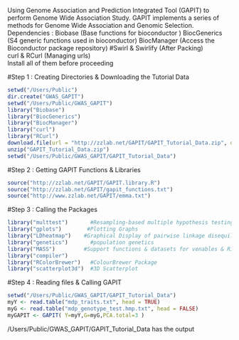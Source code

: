 Using Genome Association and Prediction Integrated Tool (GAPIT) to perform Genome Wide Association Study. 
GAPIT implements a series of methods for Genome Wide Association and Genomic Selection.
Dependencies :
Biobase                 (Base functions for bioconductor )
BiocGenerics            (S4 generic functions used in bioconductor)
BiocManager             (Access the Bioconductor package repository)
#Swirl & Swirlify       (After Packing)        
curl & RCurl            (Managing urls)  
Install all of them before proceeding

#Step 1 : Creating Directories & Downloading the Tutorial Data
```r
setwd("/Users/Public")
dir.create("GWAS_GAPIT")
setwd("/Users/Public/GWAS_GAPIT")
library("Biobase")
library("BiocGenerics")
library("BiocManager")
library("curl")
library("RCurl")
download.file(url = "http://zzlab.net/GAPIT/GAPIT_Tutorial_Data.zip", destfile="GAPIT_Tutorial_Data.zip")
unzip("GAPIT_Tutorial_Data.zip")
setwd("/Users/Public/GWAS_GAPIT/GAPIT_Tutorial_Data")
```
#Step 2 : Getting GAPIT Functions & Libraries
```r
source("http://zzlab.net/GAPIT/GAPIT.library.R")
source("http://zzlab.net/GAPIT/gapit_functions.txt")
source("http://www.zzlab.net/GAPIT/emma.txt")
```
#Step 3 : Calling the Packages
```r
library("multtest")       #Resampling-based multiple hypothesis testing
library("gplots")        #Plotting Graphs
library("LDheatmap")    #Graphical Display of pairwise linkage disequilibria between SNPs
library("genetics")       #population genetics
library("MASS")         #Support functions & datasets for venables & Ripley's MASS
library("compiler") 
library("RColorBrewer")   #ColourBrewer Package
library("scatterplot3d")  #3D Scatterplot
```
#Step 4 : Reading files & Calling GAPIT
```r
setwd("/Users/Public/GWAS_GAPIT/GAPIT_Tutorial_Data")
myY <- read.table("mdp_traits.txt", head = TRUE)
myG <- read.table("mdp_genotype_test.hmp.txt", head = FALSE)
myGAPIT <- GAPIT( Y=myY,G=myG,PCA.total=3 )
```
/Users/Public/GWAS_GAPIT/GAPIT_Tutorial_Data has the output


